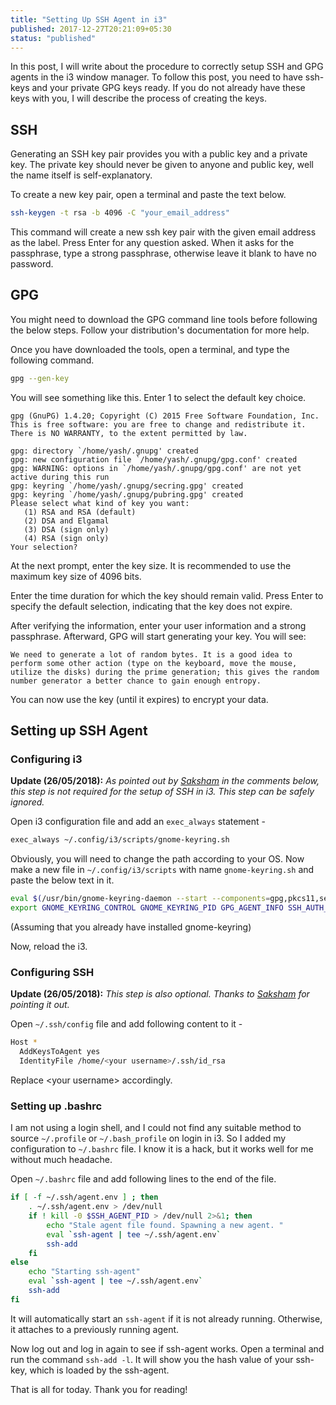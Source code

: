 ```yaml
---
title: "Setting Up SSH Agent in i3"
published: 2017-12-27T20:21:09+05:30
status: "published"
---
```


In this post, I will write about the procedure to correctly setup SSH and GPG agents in the i3 window manager. To follow this post, you need to have ssh-keys and your private GPG keys ready. If you do not already have these keys with you, I will describe the process of creating the keys.

## SSH
Generating an SSH key pair provides you with a public key and a private key. The private key should never be given to anyone and public key, well the name itself is self-explanatory.

To create a new key pair, open a terminal and paste the text below.
```sh
ssh-keygen -t rsa -b 4096 -C "your_email_address"
```

This command will create a new ssh key pair with the given email address as the label. Press Enter for any question asked. When it asks for the passphrase, type a strong passphrase, otherwise leave it blank to have no password.


## GPG
You might need to download the GPG command line tools before following the below steps. Follow your distribution's documentation for more help.

Once you have downloaded the tools, open a terminal, and type the following command.
```sh
gpg --gen-key
```
You will see something like this. Enter 1 to select the default key choice.

```text
gpg (GnuPG) 1.4.20; Copyright (C) 2015 Free Software Foundation, Inc.
This is free software: you are free to change and redistribute it.
There is NO WARRANTY, to the extent permitted by law.

gpg: directory `/home/yash/.gnupg' created
gpg: new configuration file `/home/yash/.gnupg/gpg.conf' created
gpg: WARNING: options in `/home/yash/.gnupg/gpg.conf' are not yet active during this run
gpg: keyring `/home/yash/.gnupg/secring.gpg' created
gpg: keyring `/home/yash/.gnupg/pubring.gpg' created
Please select what kind of key you want:
   (1) RSA and RSA (default)
   (2) DSA and Elgamal
   (3) DSA (sign only)
   (4) RSA (sign only)
Your selection?
```

At the next prompt, enter the key size. It is recommended to use the maximum key size of 4096 bits.

Enter the time duration for which the key should remain valid. Press Enter to specify the default selection, indicating that the key does not expire.

After verifying the information, enter your user information and a strong passphrase. Afterward, GPG will start generating your key. You will see:

```text
We need to generate a lot of random bytes. It is a good idea to perform some other action (type on the keyboard, move the mouse,
utilize the disks) during the prime generation; this gives the random number generator a better chance to gain enough entropy.
```

You can now use the key (until it expires) to encrypt your data.

## Setting up SSH Agent

### Configuring i3

**Update (26/05/2018):** _As pointed out by [Saksham](https://sakshamsharma.com/) in the comments below, this step is not required for the setup of SSH in i3. This step can be safely ignored._

Open i3 configuration file and add an `exec_always` statement -
```sh
exec_always ~/.config/i3/scripts/gnome-keyring.sh
```

Obviously, you will need to change the path according to your OS. Now make a new file in `~/.config/i3/scripts` with name `gnome-keyring.sh` and paste the below text in it.

```sh
eval $(/usr/bin/gnome-keyring-daemon --start --components=gpg,pkcs11,secrets,ssh)
export GNOME_KEYRING_CONTROL GNOME_KEYRING_PID GPG_AGENT_INFO SSH_AUTH_SOCK
```
(Assuming that you already have installed gnome-keyring)

Now, reload the i3.

### Configuring SSH
**Update (26/05/2018):** _This step is also optional. Thanks to [Saksham](https://sakshamsharma.com/) for pointing it out._

Open `~/.ssh/config` file and add following content to it -

```sh
Host *
  AddKeysToAgent yes
  IdentityFile /home/<your username>/.ssh/id_rsa
```

Replace \<your username\> accordingly.

### Setting up .bashrc
I am not using a login shell, and I could not find any suitable method to source `~/.profile` or `~/.bash_profile` on login in i3. So I added my configuration to `~/.bashrc` file. I know it is a hack, but it works well for me without much headache.

Open `~/.bashrc` file and add following lines to the end of the file.
```bash
if [ -f ~/.ssh/agent.env ] ; then
    . ~/.ssh/agent.env > /dev/null
    if ! kill -0 $SSH_AGENT_PID > /dev/null 2>&1; then
        echo "Stale agent file found. Spawning a new agent. "
        eval `ssh-agent | tee ~/.ssh/agent.env`
        ssh-add
    fi
else
    echo "Starting ssh-agent"
    eval `ssh-agent | tee ~/.ssh/agent.env`
    ssh-add
fi
```

It will automatically start an `ssh-agent` if it is not already running. Otherwise, it attaches to a previously running agent.

Now log out and log in again to see if ssh-agent works. Open a terminal and run the command `ssh-add -l`. It will show you the hash value of your ssh-key, which is loaded by the ssh-agent.

That is all for today. Thank you for reading!
